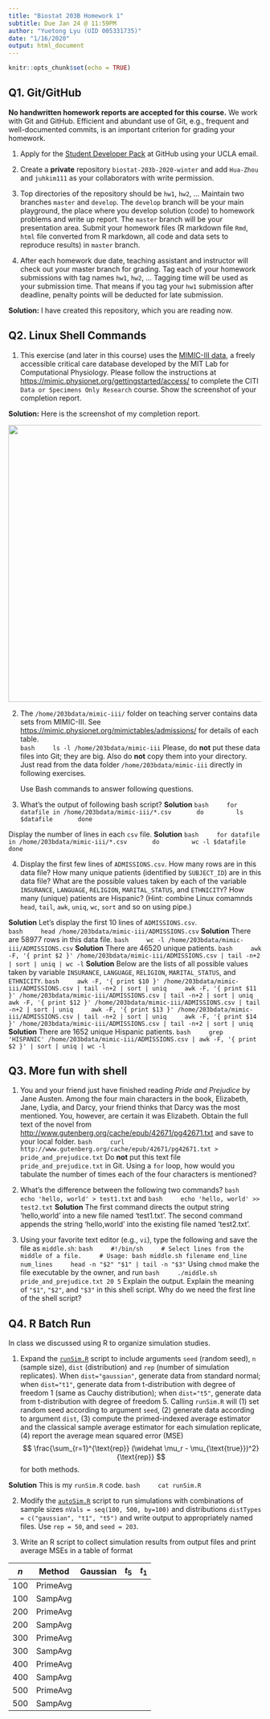 ```yaml
---
title: "Biostat 203B Homework 1"
subtitle: Due Jan 24 @ 11:59PM
author: "Yuetong Lyu (UID 005331735)"
date: "1/16/2020"
output: html_document
---
```


```r
knitr::opts_chunk$set(echo = TRUE)
```

## Q1. Git/GitHub
<!--demo for comments in html-->
**No handwritten homework reports are accepted for this course.** We work with Git and GitHub. Efficient and abundant use of Git, e.g., frequent and well-documented commits, is an important criterion for grading your homework.

<!--if we don't want the list 1 2 3... we use "-" as bullet points-->
1. Apply for the [Student Developer Pack](https://education.github.com/pack) <!--note: hyperlink--> at GitHub using your UCLA email.

2. Create a **private** repository `biostat-203b-2020-winter` <!--"``"font for code--> and add `Hua-Zhou` and `juhkim111` as your collaborators with write permission.

3. Top directories of the repository should be `hw1`, `hw2`, ... Maintain two branches `master` and `develop`. The `develop` branch will be your main playground, the place where you develop solution (code) to homework problems and write up report. The `master` branch will be your presentation area. Submit your homework files (R markdown file `Rmd`, `html` file converted from R markdown, all code and data sets to reproduce results) in `master` branch.

4. After each homework due date, teaching assistant and instructor will check out your master branch for grading. Tag each of your homework submissions with tag names `hw1`, `hw2`, ... Tagging time will be used as your submission time. That means if you tag your `hw1` submission after deadline, penalty points will be deducted for late submission.

**Solution:** I have created this repository, which you are reading now.

## Q2. Linux Shell Commands

1. This exercise (and later in this course) uses the [MIMIC-III data](https://mimic.physionet.org), a freely accessible critical care database developed by the MIT Lab for Computational Physiology. Please follow the instructions at <https://mimic.physionet.org/gettingstarted/access/> to complete the CITI `Data or Specimens Only Research` course. Show the screenshot of your completion report. 

**Solution:** Here is the screenshot of my completion report.

<p align="center">
<img src="./Yuetong's Completion Report.png" height="550" width="700">
</p>

2. The `/home/203bdata/mimic-iii/` folder on teaching server contains data sets from MIMIC-III. See <https://mimic.physionet.org/mimictables/admissions/> for details of each table.  
    ```bash
    ls -l /home/203bdata/mimic-iii
    ```
Please, do **not** put these data files into Git; they are big. Also do **not** copy them into your directory. Just read from the data folder `/home/203bdata/mimic-iii` directly in following exercises. 

    Use Bash commands to answer following questions.

3. What's the output of following bash script?
**Solution** 
    ```bash
    for datafile in /home/203bdata/mimic-iii/*.csv
      do
        ls $datafile
      done
    ```

Display the number of lines in each `csv` file.
**Solution** 
    ```bash
    for datafile in /home/203bdata/mimic-iii/*.csv
      do
        wc -l $datafile
      done
    ```
    
4. Display the first few lines of `ADMISSIONS.csv`. How many rows are in this data file? How many unique patients (identified by `SUBJECT_ID`) are in this data file? What are the possible values taken by each of the variable `INSURANCE`, `LANGUAGE`, `RELIGION`, `MARITAL_STATUS`, and `ETHNICITY`? How many (unique) patients are Hispanic? (Hint: combine Linux comamnds `head`, `tail`, `awk`, `uniq`, `wc`, `sort` and so on using pipe.)

**Solution** Let's display the first 10 lines of `ADMISSIONS.csv`.  
    ```bash
    head /home/203bdata/mimic-iii/ADMISSIONS.csv
    ```
**Solution** There are 58977 rows in this data file.
    ```bash
    wc -l /home/203bdata/mimic-iii/ADMISSIONS.csv
    ```
**Solution** There are 46520 unique patients.
    ```bash
    awk -F, '{ print $2 }' /home/203bdata/mimic-iii/ADMISSIONS.csv | tail -n+2 | sort | uniq | wc -l
    ```
**Solution** Below are the lists of all possible values taken by variable `INSURANCE`, `LANGUAGE`, `RELIGION`, `MARITAL_STATUS`, and `ETHNICITY`.
    ```bash
    awk -F, '{ print $10 }' /home/203bdata/mimic-iii/ADMISSIONS.csv | tail -n+2 | sort | uniq
    awk -F, '{ print $11 }' /home/203bdata/mimic-iii/ADMISSIONS.csv | tail -n+2 | sort | uniq
    awk -F, '{ print $12 }' /home/203bdata/mimic-iii/ADMISSIONS.csv | tail -n+2 | sort | uniq
    awk -F, '{ print $13 }' /home/203bdata/mimic-iii/ADMISSIONS.csv | tail -n+2 | sort | uniq
    awk -F, '{ print $14 }' /home/203bdata/mimic-iii/ADMISSIONS.csv | tail -n+2 | sort | uniq
    ```
**Solution** There are 1652 unique Hispanic patients. 
    ```bash
    grep 'HISPANIC' /home/203bdata/mimic-iii/ADMISSIONS.csv | awk -F, '{ print $2 }' | sort | uniq | wc -l
    ```
    

    
## Q3. More fun with shell

1. You and your friend just have finished reading *Pride and Prejudice* by Jane Austen. Among the four main characters in the book, Elizabeth, Jane, Lydia, and Darcy, your friend thinks that Darcy was the most mentioned. You, however, are certain it was Elizabeth. Obtain the full text of the novel from <http://www.gutenberg.org/cache/epub/42671/pg42671.txt> and save to your local folder. 
    ```bash
    curl http://www.gutenberg.org/cache/epub/42671/pg42671.txt > pride_and_prejudice.txt
    ```
Do **not** put this text file `pride_and_prejudice.txt` in Git. Using a `for` loop, how would you tabulate the number of times each of the four characters is mentioned?

2. What's the difference between the following two commands?
    ```bash
    echo 'hello, world' > test1.txt
    ```
    and
    ```bash
    echo 'hello, world' >> test2.txt
    ```
**Solution** The first command directs the output string 'hello,world' into a new file named 'test1.txt'. The second command appends the string 'hello,world' into the existing file named 'test2.txt'.

3. Using your favorite text editor (e.g., `vi`), type the following and save the file as `middle.sh`:
    ```bash
    #!/bin/sh
    # Select lines from the middle of a file.
    # Usage: bash middle.sh filename end_line num_lines
    head -n "$2" "$1" | tail -n "$3"
    ```
Using `chmod` make the file executable by the owner, and run 
    ```bash
    ./middle.sh pride_and_prejudice.txt 20 5
    ```
Explain the output. Explain the meaning of `"$1"`, `"$2"`, and `"$3"` in this shell script. Why do we need the first line of the shell script?

## Q4. R Batch Run

In class we discussed using R to organize simulation studies. 

1. Expand the [`runSim.R`](https://ucla-biostat203b-2020winter.github.io/slides/02-linux/runSim.R) script to include arguments `seed` (random seed), `n` (sample size), `dist` (distribution) and `rep` (number of simulation replicates). When `dist="gaussian"`, generate data from standard normal; when `dist="t1"`, generate data from t-distribution with degree of freedom 1 (same as Cauchy distribution); when `dist="t5"`, generate data from t-distribution with degree of freedom 5. Calling `runSim.R` will (1) set random seed according to argument `seed`, (2) generate data according to argument `dist`, (3) compute the primed-indexed average estimator and the classical sample average estimator for each simulation replicate, (4) report the average mean squared error (MSE)
$$
  \frac{\sum_{r=1}^{\text{rep}} (\widehat \mu_r - \mu_{\text{true}})^2}{\text{rep}}
$$
for both methods.

**Solution** This is my `runSim.R` code.
    ```bash
    cat runSim.R
    ```
    
2. Modify the [`autoSim.R`](https://ucla-biostat203b-2020winter.github.io/slides/02-linux/autoSim.R) script to run simulations with combinations of sample sizes `nVals = seq(100, 500, by=100)` and distributions `distTypes = c("gaussian", "t1", "t5")` and write output to appropriately named files. Use `rep = 50`, and `seed = 203`. 

3. Write an R script to collect simulation results from output files and print average MSEs in a table of format

| $n$ | Method   | Gaussian | $t_5$ | $t_1$ |
|-----|----------|-------|-------|----------|
| 100 | PrimeAvg |       |       |          |
| 100 | SampAvg  |       |       |          |
| 200 | PrimeAvg |       |       |          |
| 200 | SampAvg  |       |       |          |
| 300 | PrimeAvg |       |       |          |
| 300 | SampAvg  |       |       |          |
| 400 | PrimeAvg |       |       |          |
| 400 | SampAvg  |       |       |          |
| 500 | PrimeAvg |       |       |          |
| 500 | SampAvg  |       |       |          |


